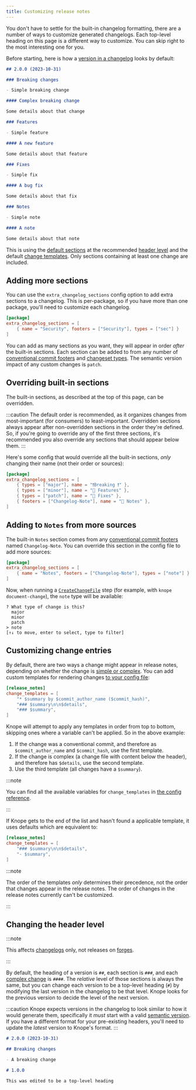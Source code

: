 ```yaml
---
title: Customizing release notes
---
```



You don't have to settle for the built-in changelog formatting,
there are a number of ways to customize generated changelogs.
Each top-level heading on this page is a different way to customize.
You can skip right to the most interesting one for you.

Before starting, here is how a [version in a changelog](/reference/concepts/changelog#versions) looks by default:

```markdown
## 2.0.0 (2023-10-31)

### Breaking changes

- Simple breaking change

#### Complex breaking change

Some details about that change

### Features

- Simple feature

#### A new feature

Some details about that feature

### Fixes

- Simple fix

#### A bug fix

Some details about that fix

### Notes

- Simple note

#### A note

Some details about that note
```

This is using the [default sections](/reference/concepts/release-notes#sections) at the recommended [header level](#changing-the-header-level) and the
default [change templates](#customizing-change-entries). Only sections containing at least one change are included.

## Adding more sections

You can use the `extra_changelog_sections` config option to add extra sections to a changelog.
This is per-package, so if you have more than one package, you'll need to customize each changelog.

```toml title="knope.toml"
[package]
extra_changelog_sections = [
    { name = "Security", footers = ["Security"], types = ["sec"] }
]
```

You can add as many sections as you want, they will appear in order _after_ the built-in sections.
Each section can be added to from any number of [conventional commit footers](/reference/concepts/conventional-commits/#footers) and [changeset types](https://github.com/knope-dev/changesets?tab=readme-ov-file#change-type).
The semantic version impact of any custom changes is `patch`.

## Overriding built-in sections

The built-in sections, as described at the top of this page, can be overridden.

:::caution
The default order is recommended, as it organizes changes from most-important (for consumers) to least-important.
Overridden sections always appear after non-overridden sections in the order they're defined.
So, if you're going to override any of the first three sections,
it's recommended you also override any sections that should appear below them.
:::

Here's some config that would override all the built-in sections,
_only_ changing their name (not their order or sources):

```toml title="knope.toml"
[package]
extra_changelog_sections = [
    { types = ["major"], name = "❗️Breaking ❗" },
    { types = ["minor"], name = "🚀 Features" },
    { types = ["patch"], name = "🐛 Fixes" },
    { footers = ["Changelog-Note"], name = "📝 Notes" },
]
```

## Adding to `Notes` from more sources

The built-in `Notes` section comes from any [conventional commit footers](/reference/concepts/conventional-commits#footers) named `Changelog-Note`.
You can override this section in the config file to add more sources:

```toml title="knope.toml"
[package]
extra_changelog_sections = [
    { name = "Notes", footers = ["Changelog-Note"], types = ["note"] }
]
```

Now, when running a [`CreateChangeFile`](/reference/config-file/steps/create-change-file/) step (for example, with `knope document-change`), the `note` type will be available:

```text
? What type of change is this?
  major
  minor
  patch
> note
[↑↓ to move, enter to select, type to filter]
```

## Customizing change entries <Badge text="Knope 0.21.1+" variant="tip" />

By default, there are two ways a change might appear in release notes, depending on whether the change is [simple or complex](/reference/concepts/release-notes#simple-vs-complex-changes).
You can add custom templates for rendering changes [to your config file](/reference/config-file/release-notes):

```toml
[release_notes]
change_templates = [
    "* $summary by $commit_author_name ($commit_hash)",
    "### $summary\n\n$details",
    "### $summary",
]
```

Knope will attempt to apply any templates in order from top to bottom, skipping ones where a variable can't be
applied. So in the above example:

1. If the change was a conventional commit, and therefore as `$commit_author_name` and `$commit_hash`, use the first template.
2. If the change is complex (a change file with content below the header), and therefore has `$details`, use the second template.
3. Use the third template (all changes have a `$summary`).

:::note

You can find all the available variables for `change_templates` in [the config reference](/reference/config-file/release-notes).

:::

If Knope gets to the end of the list and hasn't found a applicable template, it uses defaults which are equivalent to:

```toml
[release_notes]
change_templates = [
    "### $summary\n\n$details",
    "- $summary",
]
```

:::note

The order of the templates _only_ determines their precedence, not the order that changes appear in the release notes.
The order of changes in the release notes currently can't be customized.

:::

## Changing the header level

:::note

This affects [changelogs][changelog] only, not releases on [forges][forge].

:::

By default, the heading of a version is `##`, each section is `###`, and each [complex change](/reference/concepts/release-notes/#simple-vs-complex-changes) is `####`.
The _relative_ level of those sections is always the same,
but you can change each version to be a top-level heading (`#`)
by modifying the last version in the changelog to be that level.
Knope looks for the previous version to decide the level of the next version.

:::caution
Knope expects versions in the changelog to look similar to how it would generate them,
specifically it _must_ start with a valid [semantic version](/reference/concepts/semantic-versioning).
If you have a different format for your pre-existing headers, you'll need to update the _latest_ version to Knope's format.
:::

```markdown
# 2.0.0 (2023-10-31)

## Breaking changes

- A breaking change

# 1.0.0

This was edited to be a top-level heading
```

[changelog]: /reference/concepts/changelog
[forge]: /reference/concepts/forge
